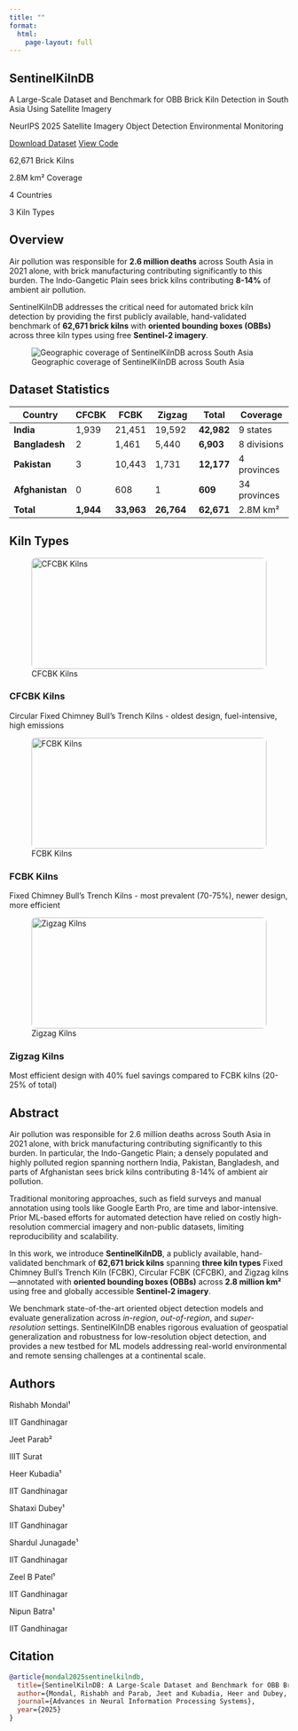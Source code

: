 ```yaml
---
title: ""
format: 
  html:
    page-layout: full
---
```


::: {.hero}
::: {.container}
# SentinelKilnDB

::: {.subtitle}
A Large-Scale Dataset and Benchmark for OBB Brick Kiln Detection in South Asia Using Satellite Imagery
:::

::: {.badges}
[NeurIPS 2025]{.badge} [Satellite Imagery]{.badge} [Object Detection]{.badge} [Environmental Monitoring]{.badge}
:::

::: {.btn-group}
[Download Dataset](https://kaggle.com/datasets/3eb8e7201b14b158ed841718cb777c5b94a6a6375aaa8499c7376ec831f8d879){.btn}
[View Code](https://github.com/rishabh-mondal/NeurIPS_2025){.btn}
:::
:::
:::

::: {.stats}
::: {.stat-grid}
::: {.stat-item}
[62,671]{.stat-number}
[Brick Kilns]{.stat-label}
:::

::: {.stat-item}
[2.8M]{.stat-number}
[km² Coverage]{.stat-label}
:::

::: {.stat-item}
[4]{.stat-number}
[Countries]{.stat-label}
:::

::: {.stat-item}
[3]{.stat-number}
[Kiln Types]{.stat-label}
:::
:::
:::

::: {.container}

## Overview

Air pollution was responsible for **2.6 million deaths** across South Asia in 2021 alone, with brick manufacturing contributing significantly to this burden. The Indo-Gangetic Plain sees brick kilns contributing **8-14%** of ambient air pollution.

SentinelKilnDB addresses the critical need for automated brick kiln detection by providing the first publicly available, hand-validated benchmark of **62,671 brick kilns** with **oriented bounding boxes (OBBs)** across three kiln types using free **Sentinel-2 imagery**.

::: {.figure}
![Geographic coverage of SentinelKilnDB across South Asia](figures/regions_covered.png)
:::

## Dataset Statistics

::: {.table-container}
| Country | CFCBK | FCBK | Zigzag | Total | Coverage |
|---------|-------|------|--------|-------|----------|
| **India** | 1,939 | 21,451 | 19,592 | **42,982** | 9 states |
| **Bangladesh** | 2 | 1,461 | 5,440 | **6,903** | 8 divisions |
| **Pakistan** | 3 | 10,443 | 1,731 | **12,177** | 4 provinces |
| **Afghanistan** | 0 | 608 | 1 | **609** | 34 provinces |
| **Total** | **1,944** | **33,963** | **26,764** | **62,671** | 2.8M km² |
:::

## Kiln Types

::: {.grid .grid-3}
::: {.card}
![CFCBK Kilns](figures/CFCBK_kilns.png){style="width: 100%; height: 200px; object-fit: cover; border-radius: 8px;"}

### CFCBK Kilns
Circular Fixed Chimney Bull's Trench Kilns - oldest design, fuel-intensive, high emissions
:::

::: {.card}
![FCBK Kilns](figures/FCBK_kilns.png){style="width: 100%; height: 200px; object-fit: cover; border-radius: 8px;"}

### FCBK Kilns
Fixed Chimney Bull's Trench Kilns - most prevalent (70-75%), newer design, more efficient
:::

::: {.card}
![Zigzag Kilns](figures/Zigzag_kilns.png){style="width: 100%; height: 200px; object-fit: cover; border-radius: 8px;"}

### Zigzag Kilns
Most efficient design with 40% fuel savings compared to FCBK kilns (20-25% of total)
:::
:::

## Abstract

::: {.abstract}
Air pollution was responsible for 2.6 million deaths across South Asia in 2021 alone, with brick manufacturing contributing significantly to this burden. In particular, the Indo-Gangetic Plain; a densely populated and highly polluted region spanning northern India, Pakistan, Bangladesh, and parts of Afghanistan sees brick kilns contributing 8-14% of ambient air pollution.

Traditional monitoring approaches, such as field surveys and manual annotation using tools like Google Earth Pro, are time and labor-intensive. Prior ML-based efforts for automated detection have relied on costly high-resolution commercial imagery and non-public datasets, limiting reproducibility and scalability.

In this work, we introduce **SentinelKilnDB**, a publicly available, hand-validated benchmark of **62,671 brick kilns** spanning **three kiln types** Fixed Chimney Bull's Trench Kiln (FCBK), Circular FCBK (CFCBK), and Zigzag kilns—annotated with **oriented bounding boxes (OBBs)** across **2.8 million km²** using free and globally accessible **Sentinel-2 imagery**.

We benchmark state-of-the-art oriented object detection models and evaluate generalization across *in-region*, *out-of-region*, and *super-resolution* settings. SentinelKilnDB enables rigorous evaluation of geospatial generalization and robustness for low-resolution object detection, and provides a new testbed for ML models addressing real-world environmental and remote sensing challenges at a continental scale.
:::

## Authors

::: {.authors}
::: {.author-grid}
::: {.author}
::: {.author-name}
Rishabh Mondal¹
:::
::: {.author-affiliation}
IIT Gandhinagar
:::
:::

::: {.author}
::: {.author-name}
Jeet Parab²
:::
::: {.author-affiliation}
IIIT Surat
:::
:::

::: {.author}
::: {.author-name}
Heer Kubadia¹
:::
::: {.author-affiliation}
IIT Gandhinagar
:::
:::

::: {.author}
::: {.author-name}
Shataxi Dubey¹
:::
::: {.author-affiliation}
IIT Gandhinagar
:::
:::

::: {.author}
::: {.author-name}
Shardul Junagade¹
:::
::: {.author-affiliation}
IIT Gandhinagar
:::
:::

::: {.author}
::: {.author-name}
Zeel B Patel¹
:::
::: {.author-affiliation}
IIT Gandhinagar
:::
:::

::: {.author}
::: {.author-name}
Nipun Batra¹
:::
::: {.author-affiliation}
IIT Gandhinagar
:::
:::
:::
:::

## Citation

```bibtex
@article{mondal2025sentinelkilndb,
  title={SentinelKilnDB: A Large-Scale Dataset and Benchmark for OBB Brick Kiln Detection in South Asia Using Satellite Imagery},
  author={Mondal, Rishabh and Parab, Jeet and Kubadia, Heer and Dubey, Shataxi and Junagade, Shardul and Patel, Zeel B and Batra, Nipun},
  journal={Advances in Neural Information Processing Systems},
  year={2025}
}
```

:::
